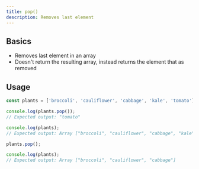 ```yaml
---
title: pop()
description: Removes last element
---
```


## Basics

- Removes last element in an array
- Doesn't return the resulting array, instead returns the element that as removed

## Usage

```js
const plants = ['broccoli', 'cauliflower', 'cabbage', 'kale', 'tomato'];

console.log(plants.pop());
// Expected output: "tomato"

console.log(plants);
// Expected output: Array ["broccoli", "cauliflower", "cabbage", "kale"]

plants.pop();

console.log(plants);
// Expected output: Array ["broccoli", "cauliflower", "cabbage"]
```

